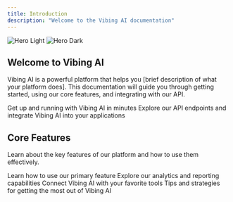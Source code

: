 ```yaml
---
title: Introduction
description: "Welcome to the Vibing AI documentation"
---
```


<img
  className="block dark:hidden"
  src="/images/hero-light.png"
  alt="Hero Light"
/>
<img
  className="hidden dark:block"
  src="/images/hero-dark.png"
  alt="Hero Dark"
/>

## Welcome to Vibing AI

Vibing AI is a powerful platform that helps you [brief description of what your platform does]. This documentation will guide you through getting started, using our core features, and integrating with our API.

<CardGroup cols={2}>
  <Card
    title="Quick Start"
    icon="rocket"
    href="/quickstart"
  >
    Get up and running with Vibing AI in minutes
  </Card>
  <Card
    title="API Reference"
    icon="code"
    href="/api-reference/introduction"
  >
    Explore our API endpoints and integrate Vibing AI into your applications
  </Card>
</CardGroup>

## Core Features

Learn about the key features of our platform and how to use them effectively.

<CardGroup cols={2}>
  <Card
    title="Feature One"
    icon="wand-magic-sparkles"
    href="/essentials/feature-one"
  >
    Learn how to use our primary feature
  </Card>
  <Card
    title="Feature Two"
    icon="chart-line"
    href="/essentials/feature-two"
  >
    Explore our analytics and reporting capabilities
  </Card>
  <Card
    title="Integrations"
    icon="puzzle-piece"
    href="/essentials/integrations"
  >
    Connect Vibing AI with your favorite tools
  </Card>
  <Card
    title="Best Practices"
    icon="lightbulb"
    href="/essentials/best-practices"
  >
    Tips and strategies for getting the most out of Vibing AI
  </Card>
</CardGroup>
